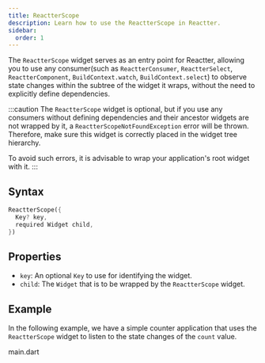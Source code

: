 ```yaml
---
title: ReactterScope
description: Learn how to use the ReactterScope in Reactter.
sidebar:
  order: 1
---
```



The <HT>`ReactterScope`</HT> widget serves as an entry point for Reactter, allowing you to use any consumer(such as <HT>`ReactterConsumer`</HT>, <HT>`ReactterSelect`</HT>, <HT>`ReactterComponent`</HT>, <HM>`BuildContext.watch`</HM>, <HM>`BuildContext.select`</HM>) to observe state changes within the subtree of the widget it wraps, without the need to explicitly define dependencies.

:::caution
The <HT>`ReactterScope`</HT> widget is optional, but if you use any consumers without defining dependencies and their ancestor widgets are not wrapped by it, a <HT>`ReactterScopeNotFoundException`</HT> error will be thrown. Therefore, make sure this widget is correctly placed in the widget tree hierarchy.

To avoid such errors, it is advisable to wrap your application's root widget with it.
:::

## Syntax

```dart showLineNumbers=false
ReactterScope({
  Key? key,
  required Widget child,
})
```

## Properties

- `key`: An optional <HT>`Key`</HT> to use for identifying the widget.
- `child`: The <HT>`Widget`</HT> that is to be wrapped by the <HT>`ReactterScope`</HT> widget.

## Example

In the following example, we have a simple counter application that uses the <HT>`ReactterScope`</HT> widget to listen to the state changes of the `count` value.

<CodeTabs>
  <ZappButton path="examples/reactter_scope"/>

  <Tabs>
    <TabItem>
      <HM single slot="label">main.dart</HM>
      <Code code={mainCode} lang="dart" mark={[...marks, {range: "7-9"}]} />
    </TabItem>
    <TabItem label="counter_view.dart">
      <Code code={counterViewCode} lang="dart" mark={marks} />
    </TabItem>
  </Tabs>
</CodeTabs>